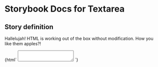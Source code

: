 

# Storybook Docs for Textarea

<Meta title="govtnz-import" />

## Story definition

Hallelujah! HTML is working out of the box without modification.
How you like them apples?!

<Preview>
  <Story name="Textarea" height="100px">
    {html`
      <textarea
        class="g-textarea"
        name="example"
        autocomplete="example"
      ></textarea>
    `}
  </Story>
</Preview>
